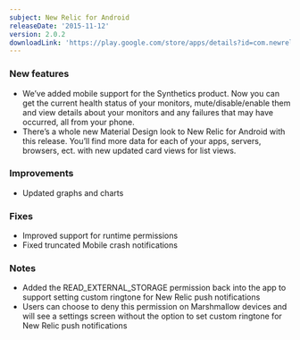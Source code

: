 ```yaml
---
subject: New Relic for Android
releaseDate: '2015-11-12'
version: 2.0.2
downloadLink: 'https://play.google.com/store/apps/details?id=com.newrelic.rpm&hl=en'
---
```


### New features

* We’ve added mobile support for the Synthetics product. Now you can get the current health status of your monitors, mute/disable/enable them and view details about your monitors and any failures that may have occurred, all from your phone.
* There’s a whole new Material Design look to New Relic for Android with this release. You’ll find more data for each of your apps, servers, browsers, ect. with new updated card views for list views.

### Improvements

* Updated graphs and charts

### Fixes

* Improved support for runtime permissions
* Fixed truncated Mobile crash notifications

### Notes

* Added the READ_EXTERNAL_STORAGE permission back into the app to support setting custom ringtone for New Relic push notifications
* Users can choose to deny this permission on Marshmallow devices and will see a settings screen without the option to set custom ringtone for New Relic push notifications
